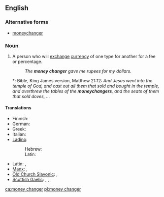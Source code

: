 ==English==

===Alternative forms===
* [[moneychanger]]

===Noun===
{{en-noun}}

# A person who will [[exchange]] [[currency]] of one type for another for a fee or percentage.
#: ''The '''money changer''' gave me rupees for my dollars.''
#*: Bible, King James version, Matthew 21:12: ''And Jesus went into the temple of God, and cast out all them that sold and bought in the temple, and overthrew the tables of the '''moneychangers''', and the seats of them that sold doves, …''

====Translations====
{{trans-top|person who will exchange currency}}
* Finnish: {{t-|fi|rahanvaihtaja}}
* German: {{t-|de|Geldwechsler|m}}
* Greek: {{t+|el|αργυραμοιβός|m|tr=argyramoivόs|sc=Grek}}
* Italian: {{t-|it|scambista|m}}
* [[Ladino]]:
*: Hebrew: {{tø|lad|סאראף|m|sc=Hebr}}
*: Latin: {{tø|lad|saraf|m}}
{{trans-mid}}
* Latin: {{t-|la|nummulārius|m}}, {{t-|la|argentārius|m}}
* [[Manx]]: {{t-|gv|maylartagh argid|m}}, {{t-|gv|caghlaader argid|m}}
* [[Old Church Slavonic]]: {{tø|cu|пѣнѧжьникъ|m|tr=pěnęžĭnikŭ|sc=Cyrs}}, {{tø|cu|тръжьникъ|m|tr=trŭžĭnikŭ|sc=Cyrs}}
* [[Scottish Gaelic]]: {{t-|gd|malairtiche-airgid|m}}, {{t-|gd|neach-malairt|m}}, {{t-|gd|neach-malairt airgid|m}}
{{trans-bottom}}

[[ca:money changer]]
[[pl:money changer]]